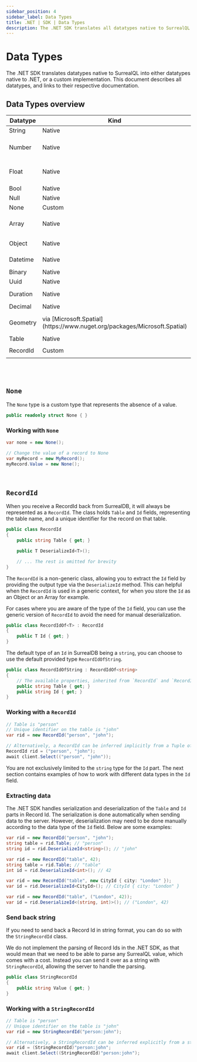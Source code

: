 ```yaml
---
sidebar_position: 4
sidebar_label: Data Types
title: .NET | SDK | Data Types
description: The .NET SDK translates all datatypes native to SurrealQL into either datatypes native to .NET, or a custom implementation. This document describes all datatypes, and links to their respective documentation.
---
```


# Data Types

The .NET SDK translates datatypes native to SurrealQL into either datatypes native to .NET, or a custom implementation.
This document describes all datatypes, and links to their respective documentation.

## Data Types overview

<table>
    <thead>
        <tr>
            <th colspan="1" scope="col">Datatype</th>
            <th colspan="1" scope="col">Kind</th>
            <th colspan="2" scope="col">Documentation</th>
        </tr>
    </thead>
    <tbody>
        <tr>
            <td colspan="1" scope="row">String</td>
            <td colspan="1" scope="row">Native</td>
            <td colspan="2" scope="row">
                <a href="https://learn.microsoft.com/en-us/dotnet/api/system.string">
                    <code>String</code>
                </a>
            </td>
        </tr>
        <tr>
            <td colspan="1" scope="row">Number</td>
            <td colspan="1" scope="row">Native</td>
            <td colspan="2" scope="row">
                <span>Any number type, e.g. </span>
                <a href="https://learn.microsoft.com/en-us/dotnet/api/system.int32">
                    <code>Int32</code>
                </a>
                <span>,</span>
                <a href="https://learn.microsoft.com/fr-fr/dotnet/api/system.single">
                    <code>Single</code>
                </a>
            </td>
        </tr>
        <tr>
            <td colspan="1" scope="row">Float</td>
            <td colspan="1" scope="row">Native</td>
            <td colspan="2" scope="row">
                <span>Any number type, e.g. </span>
                <a href="https://learn.microsoft.com/en-us/dotnet/api/system.int32">
                    <code>Int32</code>
                </a>
                <span>,</span>
                <a href="https://learn.microsoft.com/fr-fr/dotnet/api/system.single">
                    <code>Single</code>
                </a>
            </td>
        </tr>
        <tr>
            <td colspan="1" scope="row">Bool</td>
            <td colspan="1" scope="row">Native</td>
            <td colspan="2" scope="row">
                <a href="https://learn.microsoft.com/en-us/dotnet/api/system.boolean">
                    <code>Boolean</code>
                </a>
            </td>
        </tr>
        <tr>
            <td colspan="1" scope="row">Null</td>
            <td colspan="1" scope="row">Native</td>
            <td colspan="2" scope="row">
                <a href="https://learn.microsoft.com/en-us/dotnet/csharp/language-reference/keywords/null">
                    <code>null</code>
                </a>
            </td>
        </tr>
        <tr>
            <td colspan="1" scope="row">None</td>
            <td colspan="1" scope="row">Custom</td>
            <td colspan="2" scope="row">
                <code>[None](#none)</code>
            </td>
        </tr>
        <tr>
            <td colspan="1" scope="row">Array</td>
            <td colspan="1" scope="row">Native</td>
            <td colspan="2" scope="row">
                Any <code>IEnumerable</code> representation
            </td>
        </tr>
        <tr>
            <td colspan="1" scope="row">Object</td>
            <td colspan="1" scope="row">Native</td>
            <td colspan="2" scope="row">
                Any <code>Object</code> representation
            </td>
        </tr>
        <tr>
            <td colspan="1" scope="row">Datetime</td>
            <td colspan="1" scope="row">Native</td>
            <td colspan="2" scope="row">
                <a href="https://learn.microsoft.com/fr-fr/dotnet/api/system.datetime">
                    <code>DateTime</code>
                </a>
                <span>or</span>
                <a href="https://learn.microsoft.com/fr-fr/dotnet/api/system.dateonly">
                    <code>DateOnly</code>
                </a>
            </td>
        </tr>
        <tr>
            <td colspan="1" scope="row">Binary</td>
            <td colspan="1" scope="row">Native</td>
            <td colspan="2" scope="row">
                <code>byte[]</code>
            </td>
        </tr>
        <tr>
            <td colspan="1" scope="row">Uuid</td>
            <td colspan="1" scope="row">Native</td>
            <td colspan="2" scope="row">
                <a href="https://learn.microsoft.com/fr-fr/dotnet/api/system.guid">
                    <code>Guid</code>
                </a>
            </td>
        </tr>
        <tr>
            <td colspan="1" scope="row">Duration</td>
            <td colspan="1" scope="row">Native</td>
            <td colspan="2" scope="row">
                <a href="https://learn.microsoft.com/fr-fr/dotnet/api/system.timespan">
                    <code>TimeSpan</code>
                </a>
                <span>or</span>
                <a href="https://learn.microsoft.com/fr-fr/dotnet/api/system.timeonly">
                    <code>TimeOnly</code>
                </a>
            </td>
        </tr>
        <tr>
            <td colspan="1" scope="row">Decimal</td>
            <td colspan="1" scope="row">Native</td>
            <td colspan="2" scope="row">
                <a href="https://learn.microsoft.com/fr-fr/dotnet/api/system.decimal">
                    <code>Decimal</code>
                </a>
            </td>
        </tr>
        <tr>
            <td colspan="1" scope="row">Geometry</td>
            <td colspan="1" scope="row">via [Microsoft.Spatial](https://www.nuget.org/packages/Microsoft.Spatial)</td>
            <td colspan="2" scope="row">
                <code>Geometry</code> or <code>Geography</code> representations
            </td>
        </tr>
        <tr>
            <td colspan="1" scope="row">Table</td>
            <td colspan="1" scope="row">Native</td>
            <td colspan="2" scope="row">
                <a href="https://learn.microsoft.com/en-us/dotnet/api/system.string">
                    <code>String</code>
                </a>
            </td>
        </tr>
        <tr>
            <td colspan="1" scope="row">RecordId</td>
            <td colspan="1" scope="row">Custom</td>
            <td colspan="2" scope="row">
                <code>[RecordId](#recordid)</code>
            </td>
        </tr>
    </tbody>
</table>

<br /><br />

## `None`

The `None` type is a custom type that represents the absence of a value.

```csharp title="Signature"
public readonly struct None { }
```

### Working with `None`

```csharp title="Constructing"
var none = new None();

// Change the value of a record to None
var myRecord = new MyRecord();
myRecord.Value = new None();
```

<br />

##  `RecordId`

When you receive a RecordId back from SurrealDB, it will always be represented as a `RecordId`.
The class holds `Table` and `Id` fields, representing the table name, and a unique identifier for the record on that table.

```csharp title="Signature"
public class RecordId
{
    public string Table { get; }

    public T DeserializeId<T>();

    // ... The rest is omitted for brevity
}
```

The `RecordId` is a non-generic class, allowing you to extract the `Id` field by providing the output type via the `DeserializeId` method.
This can helpful when the `RecordId` is used in a generic context, for when you store the `Id` as an Object or an Array for example.

For cases where you are aware of the type of the `Id` field, you can use the generic version of `RecordId` to avoid the need for manual deserialization.

```csharp title="Signature with generics"
public class RecordIdOf<T> : RecordId
{
    public T Id { get; }
}
```

The default type of an `Id` in SurrealDB being a `string`, you can choose to use the default provided type `RecordIdOfString`.

```csharp title="Default RecordId"
public class RecordIdOfString : RecordIdOf<string>
{
    // The available properties, inherited from `RecordId` and `RecordIdOf<string>`
    public string Table { get; }
    public string Id { get; }
}
```

### Working with a `RecordId`

```csharp title="Constructing"
// Table is "person"
// Unique identifier on the table is "john"
var rid = new RecordId("person", "john");

// Alternatively, a RecordId can be inferred implicitly from a Tuple of 2 elements
RecordId rid = ("person", "john");
await client.Select(("person", "john"));
```

You are not exclusively limited to the <code>string</code> type for the `Id` part. 
The next section contains examples of how to work with different data types in the `Id` field.

### Extracting data

The .NET SDK handles serialization and deserialization of the `Table` and `Id` parts in Record Id.
The serialization is done automatically when sending data to the server. 
However, deserialization may need to be done manually according to the data type of the `Id` field.
Below are some examples:

```csharp title="Simple record id"
var rid = new RecordId("person", "john");
string table = rid.Table; // "person"
string id = rid.DeserializeId<string>(); // "john"
```

```csharp title="Record id with simple data type (other than string)"
var rid = new RecordId("table", 42);
string table = rid.Table; // "table"
int id = rid.DeserializeId<int>(); // 42
```

```csharp title="Record id with complex data types"
var rid = new RecordId("table", new CityId { city: "London" });
var id = rid.DeserializeId<CityId>(); // CityId { city: "London" }

var rid = new RecordId("table", ("London", 42));
var id = rid.DeserializeId<(string, int)>(); // ("London", 42)
```

### Send back string

If you need to send back a Record Id in string format, you can do so with the `StringRecordId` class.

We do not implement the parsing of Record Ids in the .NET SDK, as that would mean that we need to be able to parse any SurrealQL value, which comes with a cost.
Instead you can send it over as a string with `StringRecordId`, allowing the server to handle the parsing.

```csharp title="Signature"
public class StringRecordId
{
    public string Value { get; }
}
```

### Working with a `StringRecordId`

```csharp title="Constructing"
// Table is "person"
// Unique identifier on the table is "john"
var rid = new StringRecordId("person:john");

// Alternatively, a StringRecordId can be inferred explicitly from a string
var rid = (StringRecordId)"person:john";
await client.Select((StringRecordId)"person:john");
```